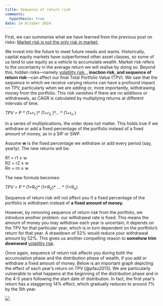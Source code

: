 ```yaml
---
title: Sequence of return risk
comments: 
  hypothesis: true
date: 14 October 2024
---
```


First, we can summarise what we have learned from the previous post on risks: [Market risk is not the only risk in market.](https://www.knotes.co.in/catallactics/personal/sequence1)

We invest into the future to meet future needs and wants. Historically, capital equity markets have outperformed other asset classes, so some of us tend to use equity as a vehicle to accumulate wealth. Market risk refers to the uncertainty in the average return we will realise by doing so. Beyond this, hidden risks—namely [volatility risk](https://www.knotes.co.in/catallactics/personal/volatility)**, , inaction risk, and sequence of return risk**—can affect our final Total Portfolio Value (TPV). We saw that the sequence in which we receive varying returns can have a profound impact on TPV, particularly when we are adding or, more importantly, withdrawing money from the portfolio. This risk vanishes if there are no additions or withdrawals, as CAGR is calculated by multiplying returns at different intervals of time.

*TPV = P \* (1+r*~1~ )\* (1+r~2~ )\*... \* (1+r~n~ )

In a series of multiplications, the order does not matter. This holds true if we withdraw or add a fixed percentage of the portfolio instead of a fixed amount of money, as in a SIP or SWP.

Assume **w** is the fixed percentage we withdraw or add every period (say, yearly). The new returns will be:

R1 = r1 ± w\
R2 = r2 ± w\
Rn = rn ± w

The new formula becomes:

*TPV = P \* (1+*R~1~)\* (1+R~2~)\* ... \* (1+R~n~)

::: callout-important
Sequence of return risk will not affect you if a fixed percentage of the portfolio is withdrawn instead of **a fixed amount of money.**
:::

However, by removing sequence of return risk from the portfolio, we introduce another problem: our withdrawal rate is fixed. This means the amount of money you may withdraw each year is uncertain; it depends on the TPV for that particular year, which is in turn dependent on the portfolio's return for that year. A drawdown of 52% would reduce your withdrawal amount by 52%. This gives us another compelling reason to **somehow trim downward** [volatility risk](https://www.knotes.co.in/catallactics/personal/volatility).

Once again, sequence of return risk affects you during both the accumulation phase and the distribution phase of wealth, if you add or withdraw a fixed amount of money. Below is an important graph depicting the effect of each year's return on TPV [@pfau2013]. We are particularly vulnerable to what happens at the beginning of the distribution phase and in the 4-5 years following the start date of distribution. In fact, the first year's return has a staggering 14% effect, which gradually reduces to around 7% by the 5th year.

![](images/sequence.png)

